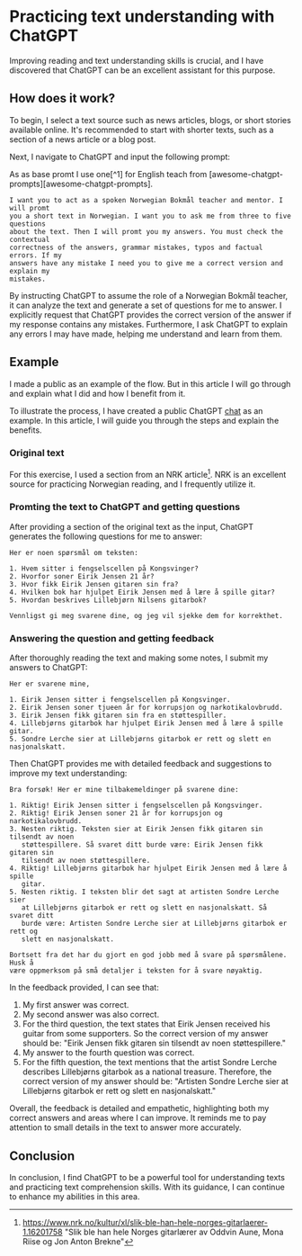 
# Practicing text understanding with ChatGPT

Improving reading and text understanding skills is crucial, and I have
discovered that ChatGPT can be an excellent assistant for this purpose.

## How does it work?

To begin, I select a text source such as news articles, blogs, or short stories
available online. It's recommended to start with shorter texts, such as a
section of a news article or a blog post.

Next, I navigate to ChatGPT and input the following prompt:

<Callout type="info">
    As as base promt I use one[^1] for English teach from
    [awesome-chatgpt-prompts][awesome-chatgpt-prompts].
</Callout>

[awesome-chatgpt-prompts]: https://github.com/f/awesome-chatgpt-prompts

```text
I want you to act as a spoken Norwegian Bokmål teacher and mentor. I will promt
you a short text in Norwegian. I want you to ask me from three to five questions
about the text. Then I will promt you my answers. You must check the contextual
correctness of the answers, grammar mistakes, typos and factual errors. If my
answers have any mistake I need you to give me a correct version and explain my
mistakes.
```

By instructing ChatGPT to assume the role of a Norwegian Bokmål teacher, it can
analyze the text and generate a set of questions for me to answer. I explicitly
request that ChatGPT provides the correct version of the answer if my response
contains any mistakes. Furthermore, I ask ChatGPT to explain any errors I may
have made, helping me understand and learn from them.

## Example

I made a public  as an example of
the flow. But in this article I will go through and explain what I did and how
I benefit from it.

To illustrate the process, I have created a public ChatGPT
[chat][text-understanding-chat-gpt] as an example. In this article, I will guide
you through the steps and explain the benefits.

[text-understanding-chat-gpt]: https://chat.openai.com/share/b6c26cd7-e009-4a8c-b6e9-098eacbfb791

### Original text

For this exercise, I used a section from an NRK article[^2]. NRK is an excellent
source for practicing Norwegian reading, and I frequently utilize it.

### Promting the text to ChatGPT and getting questions

After providing a section of the original text as the input, ChatGPT generates
the following questions for me to answer:

```text
Her er noen spørsmål om teksten:

1. Hvem sitter i fengselscellen på Kongsvinger?
2. Hvorfor soner Eirik Jensen 21 år?
3. Hvor fikk Eirik Jensen gitaren sin fra?
4. Hvilken bok har hjulpet Eirik Jensen med å lære å spille gitar?
5. Hvordan beskrives Lillebjørn Nilsens gitarbok?

Vennligst gi meg svarene dine, og jeg vil sjekke dem for korrekthet.
```

### Answering the question and getting feedback

After thoroughly reading the text and making some notes, I submit my answers to
ChatGPT:

```text
Her er svarene mine,

1. Eirik Jensen sitter i fengselscellen på Kongsvinger.
2. Eirik Jensen soner tjueen år for korrupsjon og narkotikalovbrudd.
3. Eirik Jensen fikk gitaren sin fra en støttespiller.
4. Lillebjørns gitarbok har hjulpet Eirik Jensen med å lære å spille gitar.
5. Sondre Lerche sier at Lillebjørns gitarbok er rett og slett en nasjonalskatt.
```

Then ChatGPT provides me with detailed feedback and suggestions to improve my
text understanding:

```text
Bra forsøk! Her er mine tilbakemeldinger på svarene dine:

1. Riktig! Eirik Jensen sitter i fengselscellen på Kongsvinger.
2. Riktig! Eirik Jensen soner 21 år for korrupsjon og narkotikalovbrudd.
3. Nesten riktig. Teksten sier at Eirik Jensen fikk gitaren sin tilsendt av noen
   støttespillere. Så svaret ditt burde være: Eirik Jensen fikk gitaren sin
   tilsendt av noen støttespillere.
4. Riktig! Lillebjørns gitarbok har hjulpet Eirik Jensen med å lære å spille
   gitar.
5. Nesten riktig. I teksten blir det sagt at artisten Sondre Lerche sier
   at Lillebjørns gitarbok er rett og slett en nasjonalskatt. Så svaret ditt
   burde være: Artisten Sondre Lerche sier at Lillebjørns gitarbok er rett og
   slett en nasjonalskatt.

Bortsett fra det har du gjort en god jobb med å svare på spørsmålene. Husk å
være oppmerksom på små detaljer i teksten for å svare nøyaktig.
```

In the feedback provided, I can see that:

1. My first answer was correct.
2. My second answer was also correct.
3. For the third question, the text states that Eirik Jensen received his guitar
   from some supporters. So the correct version of my answer should be: "Eirik
   Jensen fikk gitaren sin tilsendt av noen støttespillere."
4. My answer to the fourth question was correct.
5. For the fifth question, the text mentions that the artist Sondre Lerche
  describes Lillebjørns gitarbok as a national treasure. Therefore, the correct
  version of my answer should be: "Artisten Sondre Lerche sier at Lillebjørns
  gitarbok er rett og slett en nasjonalskatt."

Overall, the feedback is detailed and empathetic, highlighting both my correct
answers and areas where I can improve. It reminds me to pay attention to small
details in the text to answer more accurately.
   
## Conclusion

In conclusion, I find ChatGPT to be a powerful tool for understanding texts and
practicing text comprehension skills. With its guidance, I can continue to
enhance my abilities in this area.

[^1]: https://prompts.chat/#act-as-a-spoken-english-teacher-and-improver A promt example to act as a spoken English teacher and improver
[^2]: https://www.nrk.no/kultur/xl/slik-ble-han-hele-norges-gitarlaerer-1.16201758 "Slik ble han hele Norges gitarlærer av Oddvin Aune, Mona Riise og Jon Anton Brekne"
